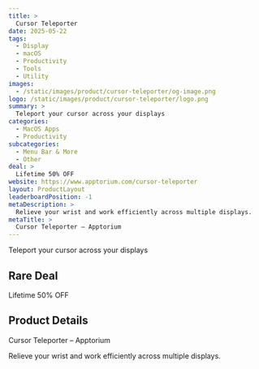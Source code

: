 ```yaml
---
title: >
  Cursor Teleporter
date: 2025-05-22
tags:
  - Display
  - macOS
  - Productivity
  - Tools
  - Utility
images:
  - /static/images/product/cursor-teleporter/og-image.png
logo: /static/images/product/cursor-teleporter/logo.png
summary: >
  Teleport your cursor across your displays
categories:
  - MacOS Apps
  - Productivity
subcategories:
  - Menu Bar & More
  - Other
deal: >
  Lifetime 50% OFF
website: https://www.apptorium.com/cursor-teleporter
layout: ProductLayout
leaderboardPosition: -1
metaDescription: >
  Relieve your wrist and work efficiently across multiple displays.
metaTitle: >
  Cursor Teleporter – Apptorium
---
```

Teleport your cursor across your displays

## Rare Deal

Lifetime 50% OFF

## Product Details

Cursor Teleporter – Apptorium

Relieve your wrist and work efficiently across multiple displays.
